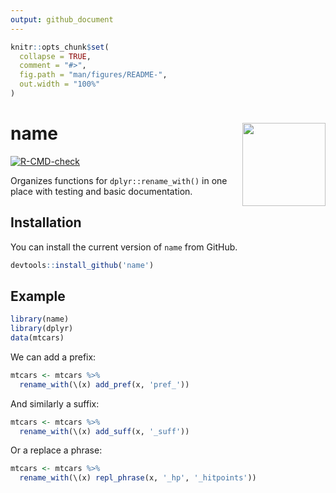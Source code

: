 ```yaml
---
output: github_document
---
```


<!-- README.md is generated from README.Rmd. Please edit that file -->

```r
knitr::opts_chunk$set(
  collapse = TRUE,
  comment = "#>",
  fig.path = "man/figures/README-",
  out.width = "100%"
)
```

# name <img src='man/figures/logo.png' align="right" height="133" />

<!-- badges: start -->
[![R-CMD-check](https://github.com/christopherkenny/name/actions/workflows/R-CMD-check.yaml/badge.svg)](https://github.com/christopherkenny/name/actions/workflows/R-CMD-check.yaml)
<!-- badges: end -->

Organizes functions for `dplyr::rename_with()` in one place with testing and basic documentation.

## Installation

<!--
You can install the released version of name from [CRAN](https://CRAN.R-project.org) with:

``` r
install.packages("name")
```
-->

You can install the current version of `name` from GitHub.
``` r
devtools::install_github('name')
```

## Example

```r
library(name)
library(dplyr)
data(mtcars)
```

We can add a prefix:
```r
mtcars <- mtcars %>% 
  rename_with(\(x) add_pref(x, 'pref_'))
```

And similarly a suffix:
```r
mtcars <- mtcars %>% 
  rename_with(\(x) add_suff(x, '_suff'))
```

Or a replace a phrase:
```r
mtcars <- mtcars %>% 
  rename_with(\(x) repl_phrase(x, '_hp', '_hitpoints'))
```

